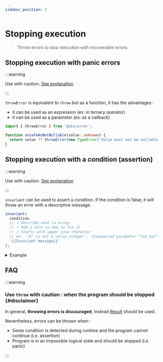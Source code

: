 ```yaml
---
sidebar_position: 2
---
```



# Stopping execution

> Throw errors to stop execution with recoverable errors

<PackageBadgeGroup apiHref="/api/error/function/invariant" />

## Stopping execution with panic errors

:::warning

Use with caution. [See explanation](./throwing-fatal-errors#disclaimer)

:::

`throwError` is equivalent to `throw` but as a function, it has the advantages :

- it can be used as an expression (ex: in ternary operator)
- it can be used as a parameter (ex: as a callback)

```typescript
import { throwError } from '@w5s/error';

function unsafeAsNotNullable(value: unknown) {
  return value ?? throwError(new TypeError('Value must not be nullable'));
}
```

## Stopping execution with a condition (assertion)

:::warning

Use with caution. [See explanation](./throwing-fatal-errors#disclaimer)

:::

`invariant` can be used to assert a condition. If the condition is false, it will throw an error with a descriptive message.

```typescript
invariant(
  condition, 
  // ✓ Describe what is wrong
  // ✓ Add a hint on how to fix it
  // ✓ Starts with upper case character
  // ex: '"A" is not a valid integer', 'Unexpected parameter "foo_bar"', ...
  '{{Invariant message}}'
);
```

<details>
<summary>
Example
</summary>

```typescript
import { invariant } from '@w5s/error';

function program() {
  invariant(true, 'This will not throw an error'); 
  // -> nothing
  invariant(false, 'This will throw an error'); 
  // -> throw InvariantError { message: 'Input should not be null' } when input is null or undefined

  //... do something with input
}
```
</details>

## FAQ

:::warning

### Use `throw` with caution : when the program should be stopped {#disclaimer}

In general, **throwing errors is discouraged**, instead [Result](../core/result) should be used.

Nevertheless, errors can be thrown when :

- Some condition is detected during runtime and the program cannot continue (i.e. assertion)
- Program is in an impossible logical state and should be stopped (i.e. panic)

:::

